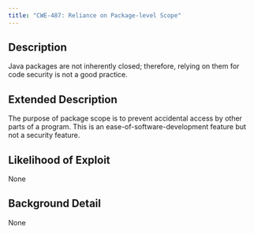 ```yaml
---
title: "CWE-487: Reliance on Package-level Scope"
---
```


## Description
Java packages are not inherently closed; therefore, relying on them for code security is not a good practice.

## Extended Description
The purpose of package scope is to prevent accidental access by other parts of a program. This is an ease-of-software-development feature but not a security feature.

## Likelihood of Exploit
None

## Background Detail
None
        